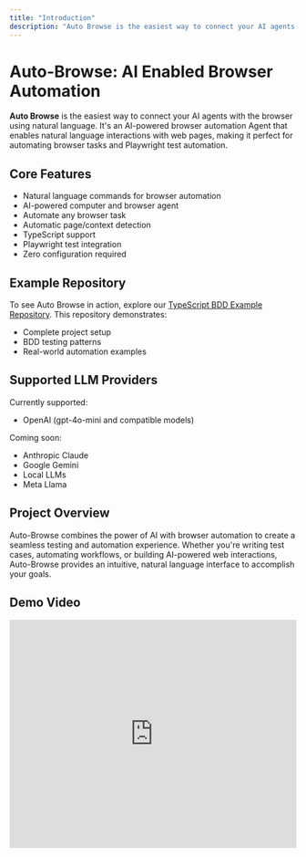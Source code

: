```yaml
---
title: "Introduction"
description: "Auto Browse is the easiest way to connect your AI agents with the browser using natural language to automate browser tasks as well write Playwright UI Automations in natural language."
---
```


# Auto-Browse: AI Enabled Browser Automation

**Auto Browse** is the easiest way to connect your AI agents with the browser using natural language. It's an AI-powered browser automation Agent that enables natural language interactions with web pages, making it perfect for automating browser tasks and Playwright test automation.

## Core Features

- Natural language commands for browser automation
- AI-powered computer and browser agent
- Automate any browser task
- Automatic page/context detection
- TypeScript support
- Playwright test integration
- Zero configuration required

## Example Repository

To see Auto Browse in action, explore our [TypeScript BDD Example Repository](https://github.com/auto-browse/auto-browse-typescript-bdd-example). This repository demonstrates:

- Complete project setup
- BDD testing patterns
- Real-world automation examples

## Supported LLM Providers

Currently supported:

- OpenAI (gpt-4o-mini and compatible models)

Coming soon:

- Anthropic Claude
- Google Gemini
- Local LLMs
- Meta Llama

## Project Overview

Auto-Browse combines the power of AI with browser automation to create a seamless testing and automation experience. Whether you're writing test cases, automating workflows, or building AI-powered web interactions, Auto-Browse provides an intuitive, natural language interface to accomplish your goals.

## Demo Video

<iframe
	width="100%"
	height="400"
	src="https://www.youtube.com/embed/VxJg3RRShoY"
	title="Auto-Browse Launch Video"
	frameBorder="0"
	allow="accelerometer; autoplay; clipboard-write; encrypted-media; gyroscope; picture-in-picture"
	allowFullScreen></iframe>
